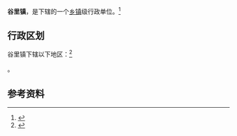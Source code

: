 {{中国乡级行政区|52/05/22/104/000}}

'''谷里镇'''，是{{PRC admin/fullname|52/05/22/104/000|3}}下辖的一个[[乡镇|乡镇]]级行政单位。<ref>{{PRC admin/ref sgc|{{PRC admin/parent|52/05/22/104/000}}}}</ref>

== 行政区划 ==

谷里镇下辖以下地区：<ref>{{PRC admin/ref sgc|52/05/22/104/000}}</ref>

{{PRC admin/children|52/05/22/104/000}}。

== 参考资料 ==

{{reflist}}

{{行政区划小作品}}
{{PRC admin/navcat|52/05/22/104/000}}